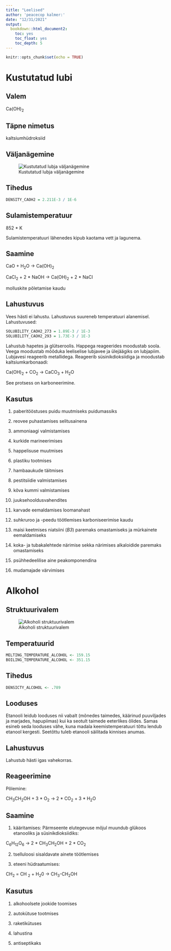 ```yaml
---
title: "Leelised"
author: 'peacecop kalmer:'
date: "12/31/2021"
output:
  bookdown::html_document2:
    toc: yes
    toc_float: yes
    toc_depth: 5
---
```


```r
knitr::opts_chunk$set(echo = TRUE)
```

# Kustutatud lubi

## Valem

Ca(OH)~2~

## Täpne nimetus

kaltsiumhüdroksiid

## Väljanägemine

![Kustutatud lubja väljanägemine](https://5.imimg.com/data5/SELLER/Default/2021/7/NL/DO/LJ/132686986/calcium-hydroxide-500x500.jpg)

## Tihedus

```r
DENSITY_CAOH2 = 2.211E-3 / 1E-6
```

## Sulamistemperatuur

852 * K

Sulamistemperatuuri lähenedes kipub kaotama vett ja lagunema.

## Saamine

CaO + H~2~O -> Ca(OH)~2~

CaCl~2~ + 2 * NaOH -> Ca(OH)~2~ + 2 * NaCl

molluskite põletamise kaudu

## Lahustuvus

Vees hästi ei lahustu. Lahustuvus suureneb temperatuuri alanemisel. Lahustuvused:

```r
SOLUBILITY_CAOH2_273 = 1.89E-3 / 1E-3
SOLUBILITY_CAOH2_293 = 1.73E-3 / 1E-3
```

Lahustub hapetes ja glütseroolis. Happega reageerides moodustab soola. Veega moodustab mõõduka leeliselise lubjavee ja ülejäägiks on lubjapiim. Lubjavesi reageerib metallidega. Reageerib süsinikdioksiidiga ja moodustab kaltsiumkarbonaadi:

Ca(OH)~2~ + CO~2~ -> CaCO~3~ + H~2~O

See protsess on karboneerimine.

## Kasutus

1. paberitööstuses puidu muutmiseks puidumassiks

2. reovee puhastamises selitusainena

3. ammoniaagi valmistamises

4. kurkide marineerimises

5. happelisuse muutmises

6. plastiku tootmises

7. hambaaukude täitmises

8. pestitsiidie valmistamises

9. kõva kummi valmistamises

10. juuksehooldusvahendites

11. karvade eemaldamises loomanahast

12. suhkruroo ja -peedu töötlemises karboniseerimise kaudu

13. maisi keetmises niatsiini (*B3*) paremaks omastamiseks ja mürkainete eemaldamiseks

14. koka- ja tubakalehtede närimise sekka närimises alkaloidide paremaks omastamiseks

15. psühhedeelilise aine peakomponendina

16. mudamajade värvimises

# Alkohol

## Struktuurivalem

![Alkoholi struktuurivalem](Ethanol_Lewis.svg)

## Temperatuurid

```r
MELTING_TEMPERATURE_ALCOHOL <- 159.15
BOILING_TEMPERATURE_ALCOHOL <- 351.15
```

## Tihedus

```r
DENSICTY_ALCOHOL <- .789
```

## Looduses

Etanooli leidub looduses nii vabalt (mõnedes taimedes, käärinud puuviljades ja marjades, hapupiimas) kui ka seotult taimede eeterlikes õlides. Samas esineb seda looduses vähe, kuna madala keemistemperatuuri tõttu lendub etanool kergesti. Seetõttu tuleb etanooli säilitada kinnises anumas.

## Lahustuvus

Lahustub hästi igas vahekorras.

## Reageerimine

Põlemine:

CH~3~CH~2~OH + 3 * O~2~ -> 2 * CO~2~ + 3 * H~2~O

## Saamine

1. kääritamises: Pärmseente elutegevuse mõjul muundub glükoos etanooliks ja süsinikdioksiidiks:

C~6~H~12~O~6~ -> 2 * CH~3~CH~2~OH + 2 * CO~2~

2. tselluloosi sisaldavate ainete töötlemises

3. eteeni hüdraatumises:

CH~2~ = CH ~2~ + H~2~0 -> CH~3~-CH~2~OH

## Kasutus

1. alkohoolsete jookide toomises

2. autokütuse tootmises

3. raketikütuses

4. lahustina

5. antiseptikaks


